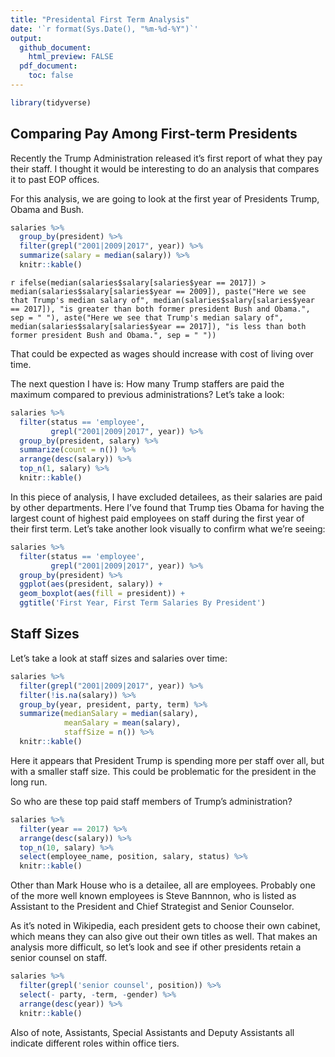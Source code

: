 ```yaml
---
title: "Presidental First Term Analysis"
date: '`r format(Sys.Date(), "%m-%d-%Y")`'
output: 
  github_document:
    html_preview: FALSE
  pdf_document:
    toc: false
---
```


```r
library(tidyverse)
```

## Comparing Pay Among First-term Presidents

Recently the Trump Administration released it's first report of what they
pay their staff. I thought it would be interesting to do an analysis that
compares it to past EOP offices.

For this analysis, we are going to look at the first year of Presidents 
Trump, Obama and Bush.

```r
salaries %>% 
  group_by(president) %>% 
  filter(grepl("2001|2009|2017", year)) %>% 
  summarize(salary = median(salary)) %>% 
  knitr::kable()
```

`r ifelse(median(salaries$salary[salaries$year == 2017]) > median(salaries$salary[salaries$year == 2009]), paste("Here we see that Trump's median salary of", median(salaries$salary[salaries$year == 2017]), "is greater than both former president Bush and Obama.", sep = " "), aste("Here we see that Trump's median salary of", median(salaries$salary[salaries$year == 2017]), "is less than both former president Bush and Obama.", sep = " "))`

That could be expected as wages should increase with cost of living over time.

The next question I have is: How many Trump staffers are paid the maximum
compared to previous administrations? Let's take a look:

```r
salaries %>% 
  filter(status == 'employee',
         grepl("2001|2009|2017", year)) %>% 
  group_by(president, salary) %>%
  summarize(count = n()) %>% 
  arrange(desc(salary)) %>% 
  top_n(1, salary) %>% 
  knitr::kable()
```

In this piece of analysis, I have excluded detailees, as their salaries are 
paid by other departments. Here I've found that Trump ties Obama for having 
the largest count of highest paid employees on staff during the first year
of their first term. Let's take another look visually to confirm what we're
seeing:

```r
salaries %>% 
  filter(status == 'employee',
         grepl("2001|2009|2017", year)) %>%
  group_by(president) %>% 
  ggplot(aes(president, salary)) +
  geom_boxplot(aes(fill = president)) +
  ggtitle('First Year, First Term Salaries By President')
```

## Staff Sizes

Let's take a look at staff sizes and salaries over time:

```r
salaries %>% 
  filter(grepl("2001|2009|2017", year)) %>% 
  filter(!is.na(salary)) %>% 
  group_by(year, president, party, term) %>% 
  summarize(medianSalary = median(salary),
            meanSalary = mean(salary),
            staffSize = n()) %>% 
  knitr::kable()
```

Here it appears that President Trump is spending more per staff over all,
but with a smaller staff size. This could be problematic for the president
in the long run.


So who are these top paid staff members of Trump's administration?

```r
salaries %>% 
  filter(year == 2017) %>% 
  arrange(desc(salary)) %>% 
  top_n(10, salary) %>% 
  select(employee_name, position, salary, status) %>% 
  knitr::kable()
```

Other than Mark House who is a detailee, all are employees. Probably one
of the more well known employees is Steve Bannnon, who is listed as 
Assistant to the President and Chief Strategist and Senior Counselor.

As it's noted in Wikipedia, each president gets to choose their own cabinet,
which means they can also give out their own titles as well. That makes an
analysis more difficult, so let's look and see if other presidents retain
a senior counsel on staff.

```r
salaries %>% 
  filter(grepl('senior counsel', position)) %>% 
  select(- party, -term, -gender) %>% 
  arrange(desc(year)) %>% 
  knitr::kable()
```

Also of note, Assistants, Special Assistants and Deputy Assistants all
indicate different roles within office tiers.